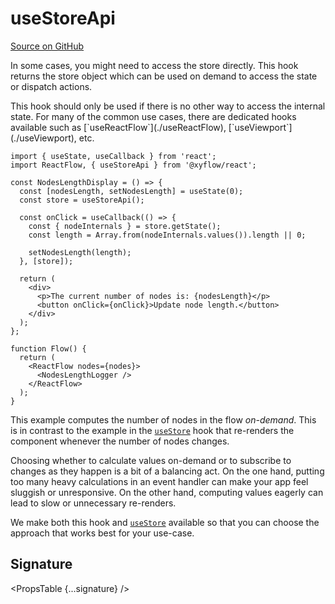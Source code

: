 
# useStoreApi

[Source on GitHub](https://github.com/wbkd/react-flow/blob/f919cb152dd5a92ec3b4d7e4568ffe099bc2af39/packages/react/src/hooks/useStore.ts#L26)

In some cases, you might need to access the store directly. This hook returns the store object which can be used on demand to access the state or dispatch actions.

<Callout type="info">
  This hook should only be used if there is no other way to access the internal
  state. For many of the common use cases, there are dedicated hooks available
  such as [`useReactFlow`](./useReactFlow), [`useViewport`](./useViewport), etc.
</Callout>

```tsx
import { useState, useCallback } from 'react';
import ReactFlow, { useStoreApi } from '@xyflow/react';

const NodesLengthDisplay = () => {
  const [nodesLength, setNodesLength] = useState(0);
  const store = useStoreApi();

  const onClick = useCallback(() => {
    const { nodeInternals } = store.getState();
    const length = Array.from(nodeInternals.values()).length || 0;

    setNodesLength(length);
  }, [store]);

  return (
    <div>
      <p>The current number of nodes is: {nodesLength}</p>
      <button onClick={onClick}>Update node length.</button>
    </div>
  );
};

function Flow() {
  return (
    <ReactFlow nodes={nodes}>
      <NodesLengthLogger />
    </ReactFlow>
  );
}
```

This example computes the number of nodes in the flow _on-demand_. This is in
contrast to the example in the [`useStore`](./useStore) hook that re-renders
the component whenever the number of nodes changes.

Choosing whether to calculate values on-demand or to subscribe to changes as they
happen is a bit of a balancing act. On the one hand, putting too many heavy
calculations in an event handler can make your app feel sluggish or unresponsive.
On the other hand, computing values eagerly can lead to slow or unnecessary
re-renders.

We make both this hook and [`useStore`](./useStore) available so that you can
choose the approach that works best for your use-case.

## Signature

<PropsTable {...signature} />
